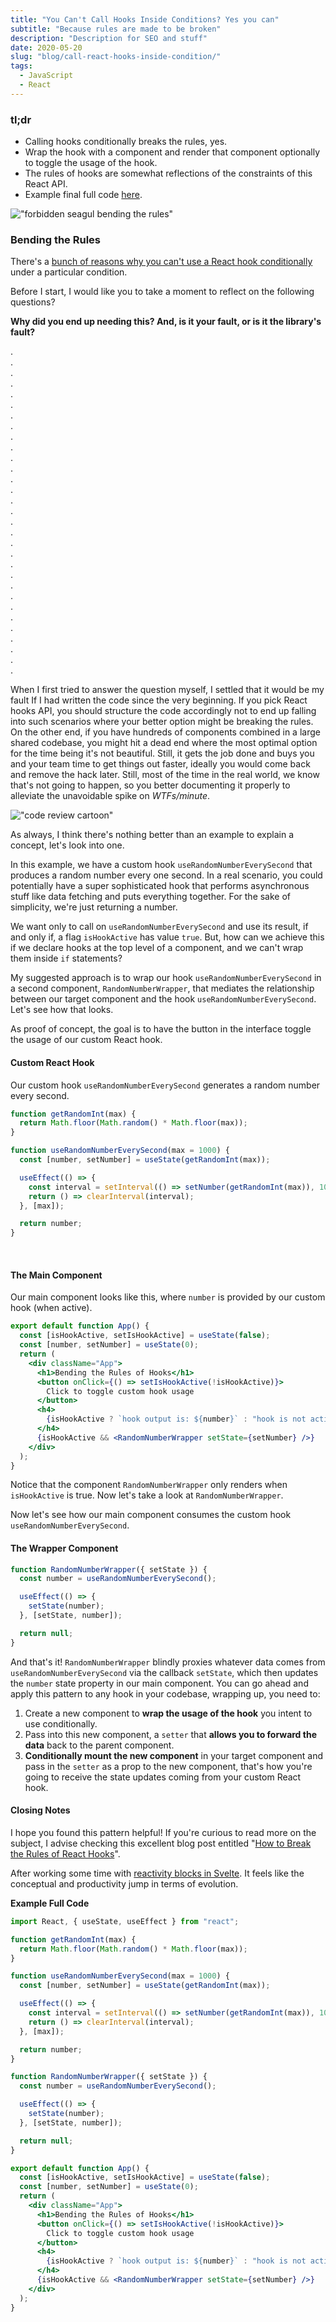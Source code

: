 ```yaml
---
title: "You Can't Call Hooks Inside Conditions? Yes you can"
subtitle: "Because rules are made to be broken"
description: "Description for SEO and stuff"
date: 2020-05-20
slug: "blog/call-react-hooks-inside-condition/"
tags:
  - JavaScript
  - React
---
```



<ScrollToTopButton />

### tl;dr

- Calling hooks conditionally breaks the rules, yes.
- Wrap the hook with a component and render that component optionally to toggle the usage of the hook.
- The rules of hooks are somewhat reflections of the constraints of this React API.
- Example final full code [here](#example-full-code).

!["forbidden seagul bending the rules"](./images/forbidden-seagull.png)

<Caption source={"https://www.flickr.com/photos/sameli/1898511953"} />

### Bending the Rules

There's a <a href="https://reactjs.org/docs/hooks-rules.html" target="_blank" title="Rules of Hooks - React">bunch of reasons why you can't use a React hook conditionally</a> under a particular condition.

Before I start, I would like you to take a moment to reflect on the following questions?

**Why did you end up needing this? And, is it your fault, or is it the library's fault?**

. <br />
. <br />
. <br />
. <br />
. <br />
. <br />
. <br />
. <br />
. <br />
. <br />
. <br />
. <br />
. <br />
. <br />
. <br />
. <br />
. <br />
. <br />
. <br />
. <br />
. <br />
. <br />
. <br />
. <br />
. <br />
. <br />
. <br />
. <br />
. <br />
. <br />
. <br />

When I first tried to answer the question myself, I settled that it would be my fault If I had written the code since the very beginning.
If you pick React hooks API, you should structure the code accordingly not to end up falling into such scenarios where your better option might be breaking the rules. On the other end, if you have hundreds of components combined in a large shared codebase, you might hit a dead end where the most optimal option for the time being it's not beautiful. Still, it gets the job done and buys you and your team time to get things out faster, ideally you would come back and remove the hack later. Still, most of the time in the real world, we know that's not going to happen, so you better documenting it properly to alleviate the unavoidable spike on _WTFs/minute_.

!["code review cartoon"](./images/wtfs-per-minute-code-review.png)

<Caption
  source={
    "https://me.me/i/the-ouy-vcile-41-wtf-cocle-review-wtf-review-bad-20268515"
  }
/>

As always, I think there's nothing better than an example to explain a concept, let's look into one.

In this example, we have a custom hook `useRandomNumberEverySecond` that produces a random number every one second. In a real scenario, you could potentially have a super sophisticated hook that performs asynchronous stuff like data fetching and puts everything together. For the sake of simplicity, we're just returning a number.

We want only to call on `useRandomNumberEverySecond` and use its result, if and only if, a flag `isHookActive` has value `true`. But, how can we achieve this if we declare hooks at the top level of a component, and we can't wrap them inside `if` statements?

My suggested approach is to wrap our hook `useRandomNumberEverySecond` in a second component, `RandomNumberWrapper`, that mediates the relationship between our target component and the hook `useRandomNumberEverySecond`. Let's see how that looks.

<GIF name="example-final-result" />
<Caption gif={true} />

As proof of concept, the goal is to have the button in the interface toggle the usage of our custom React hook.

#### Custom React Hook

Our custom hook `useRandomNumberEverySecond` generates a random number every second.

```js
function getRandomInt(max) {
  return Math.floor(Math.random() * Math.floor(max));
}

function useRandomNumberEverySecond(max = 1000) {
  const [number, setNumber] = useState(getRandomInt(max));

  useEffect(() => {
    const interval = setInterval(() => setNumber(getRandomInt(max)), 1000);
    return () => clearInterval(interval);
  }, [max]);

  return number;
}
```

<br />

#### The Main Component

Our main component looks like this, where `number` is provided by our custom hook (when active).

```jsx
export default function App() {
  const [isHookActive, setIsHookActive] = useState(false);
  const [number, setNumber] = useState(0);
  return (
    <div className="App">
      <h1>Bending the Rules of Hooks</h1>
      <button onClick={() => setIsHookActive(!isHookActive)}>
        Click to toggle custom hook usage
      </button>
      <h4>
        {isHookActive ? `hook output is: ${number}` : "hook is not active"}
      </h4>
      {isHookActive && <RandomNumberWrapper setState={setNumber} />}
    </div>
  );
}
```

Notice that the component `RandomNumberWrapper` only renders when `isHookActive` is true. Now let's take a look at `RandomNumberWrapper`.

Now let's see how our main component consumes the custom hook `useRandomNumberEverySecond`.

#### The Wrapper Component

```javascript
function RandomNumberWrapper({ setState }) {
  const number = useRandomNumberEverySecond();

  useEffect(() => {
    setState(number);
  }, [setState, number]);

  return null;
}
```

And that's it! `RandomNumberWrapper` blindly proxies whatever data comes from `useRandomNumberEverySecond` via the callback `setState`, which then updates the `number` state property in our main component. You can go ahead and apply this pattern to any hook in your codebase, wrapping up, you need to:

1. Create a new component to **wrap the usage of the hook** you intent to use conditionally.
2. Pass into this new component, a `setter` that **allows you to forward the data** back to the parent component.
3. **Conditionally mount the new component** in your target component and pass in the `setter` as a prop to the new component, that's how you're going to receive the state updates coming from your custom React hook.

#### Closing Notes

I hope you found this pattern helpful! If you're curious to read more on the subject, I advise checking this excellent blog post entitled "[How to Break the Rules of React Hooks](https://inventingwithmonster.io/20190207-break-the-rules-of-react-hooks/ "How to break the rules of React Hooks | Inventing With Monster")".

After working some time with [reactivity blocks in Svelte](https://en.wikipedia.org/wiki/Observer_pattern "Reactivity/Statements - Svelte Tutorial"). It feels like the conceptual and productivity jump in terms of evolution.

**Example Full Code**

<Accordion summary='Expand to see example full code'>

```jsx
import React, { useState, useEffect } from "react";

function getRandomInt(max) {
  return Math.floor(Math.random() * Math.floor(max));
}

function useRandomNumberEverySecond(max = 1000) {
  const [number, setNumber] = useState(getRandomInt(max));

  useEffect(() => {
    const interval = setInterval(() => setNumber(getRandomInt(max)), 1000);
    return () => clearInterval(interval);
  }, [max]);

  return number;
}

function RandomNumberWrapper({ setState }) {
  const number = useRandomNumberEverySecond();

  useEffect(() => {
    setState(number);
  }, [setState, number]);

  return null;
}

export default function App() {
  const [isHookActive, setIsHookActive] = useState(false);
  const [number, setNumber] = useState(0);
  return (
    <div className="App">
      <h1>Bending the Rules of Hooks</h1>
      <button onClick={() => setIsHookActive(!isHookActive)}>
        Click to toggle custom hook usage
      </button>
      <h4>
        {isHookActive ? `hook output is: ${number}` : "hook is not active"}
      </h4>
      {isHookActive && <RandomNumberWrapper setState={setNumber} />}
    </div>
  );
}
```

</Accordion>
